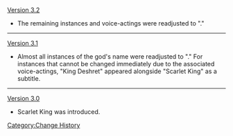 [[Version 3.2]]
* The remaining instances and voice-actings were readjusted to "{{Highlight|King Deshret}}."
----
[[Version 3.1]]
* Almost all instances of the god's name were readjusted to "{{Highlight|King Deshret}}." For instances that cannot be changed immediately due to the associated voice-actings, "King Deshret" appeared alongside "Scarlet King" as a subtitle.
----
[[Version 3.0]]
* Scarlet King was introduced.
<noinclude>[[Category:Change History]]</noinclude>